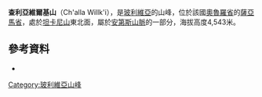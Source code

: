 {{Coord|18|8|11|S|68|16|4|W|display=title}}

'''查利亞維爾基山'''（Ch'alla Willk'i），是[[玻利維亞|玻利維亞]]的山峰，位於該國[[奧魯羅省|奧魯羅省]]的[[薩亞馬省|薩亞馬省]]，處於[[坦卡尼山|坦卡尼山]]東北面，屬於[[安第斯山脈|安第斯山脈]]的一部分，海拔高度4,543米。

==參考資料==
*{{cite web|url=http://www.ine.gob.bo/publicaciones/visorPdf.aspx?Codigo=040402&tipo=1|title=Turco|author=<!--Staff writer(s); no by-line.-->|date=|website=|publisher=|accessdate=November 9, 2014|deadurl=yes|archiveurl=https://web.archive.org/web/20160303231150/http://www.ine.gob.bo/publicaciones/visorPdf.aspx?Codigo=040402&tipo=1|archivedate=2016年3月3日}}

{{Bolivia-geo-stub}}
[[Category:玻利維亞山峰|Category:玻利維亞山峰]]